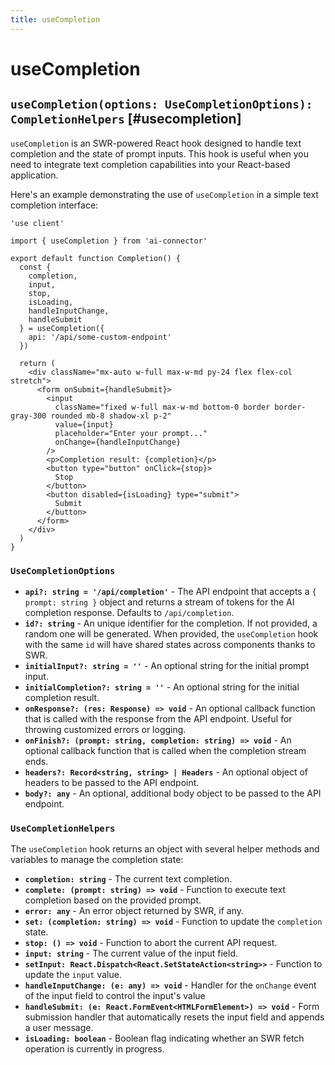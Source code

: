 ```yaml
---
title: useCompletion
---
```


# useCompletion

## `useCompletion(options: UseCompletionOptions): CompletionHelpers` [#usecompletion]

`useCompletion` is an SWR-powered React hook designed to handle text completion and the state of prompt inputs. This hook is useful when you need to integrate text completion capabilities into your React-based application.

Here's an example demonstrating the use of `useCompletion` in a simple text completion interface:

```tsx filename="app/completion.tsx"
'use client'

import { useCompletion } from 'ai-connector'

export default function Completion() {
  const {
    completion,
    input,
    stop,
    isLoading,
    handleInputChange,
    handleSubmit
  } = useCompletion({
    api: '/api/some-custom-endpoint'
  })

  return (
    <div className="mx-auto w-full max-w-md py-24 flex flex-col stretch">
      <form onSubmit={handleSubmit}>
        <input
          className="fixed w-full max-w-md bottom-0 border border-gray-300 rounded mb-8 shadow-xl p-2"
          value={input}
          placeholder="Enter your prompt..."
          onChange={handleInputChange}
        />
        <p>Completion result: {completion}</p>
        <button type="button" onClick={stop}>
          Stop
        </button>
        <button disabled={isLoading} type="submit">
          Submit
        </button>
      </form>
    </div>
  )
}
```

### `UseCompletionOptions`

- **`api?: string = '/api/completion'`** - The API endpoint that accepts a `{ prompt: string }` object and returns a stream of tokens for the AI completion response. Defaults to `/api/completion`.
- **`id?: string`** - An unique identifier for the completion. If not provided, a random one will be generated. When provided, the `useCompletion` hook with the same `id` will have shared states across components thanks to SWR.
- **`initialInput?: string = ''`** - An optional string for the initial prompt input.
- **`initialCompletion?: string = ''`** - An optional string for the initial completion result.
- **`onResponse?: (res: Response) => void`** - An optional callback function that is called with the response from the API endpoint. Useful for throwing customized errors or logging.
- **`onFinish?: (prompt: string, completion: string) => void`** - An optional callback function that is called when the completion stream ends.
- **`headers?: Record<string, string> | Headers`** - An optional object of headers to be passed to the API endpoint.
- **`body?: any`** - An optional, additional body object to be passed to the API endpoint.

### `UseCompletionHelpers`

The `useCompletion` hook returns an object with several helper methods and variables to manage the completion state:

- **`completion: string`** - The current text completion.
- **`complete: (prompt: string) => void`** - Function to execute text completion based on the provided prompt.
- **`error: any`** - An error object returned by SWR, if any.
- **`set: (completion: string) => void`** - Function to update the `completion` state.
- **`stop: () => void`** - Function to abort the current API request.
- **`input: string`** - The current value of the input field.
- **`setInput: React.Dispatch<React.SetStateAction<string>>`** - Function to update the `input` value.
- **`handleInputChange: (e: any) => void`** - Handler for the `onChange` event of the input field to control the input's value
- **`handleSubmit: (e: React.FormEvent<HTMLFormElement>) => void`** - Form submission handler that automatically resets the input field and appends a user message.
- **`isLoading: boolean`** - Boolean flag indicating whether an SWR fetch operation is currently in progress.
